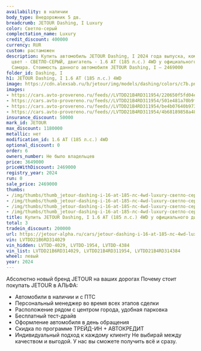 ```yaml
---
availability: в наличии
body_type: Внедорожник 5 дв.
breadcrumb: JETOUR Dashing, I Luxury
color: Светло-серый
complectation_name: Luxury
credit_discount: 400000
currency: RUR
custom: растаможен
description: Купить автомобиль JETOUR Dashing, I 2024 года выпуска, комплектация Luxury,
  цвет - СВЕТЛО-СЕРЫЙ, двигатель - 1.6 AT (185 л.с.) 4WD у официального дилера в г.
  Самара. Стоимость данного автомобиля JETOUR Dashing, I – 2469000
folder_id: Dashing, I
h1: JETOUR Dashing, I 1.6 AT (185 л.с.) 4WD
image: https://cdn.alexsab.ru/b/jetour/img/models/dashing/colors/c7b.png
images:
- https://cars.avto-provereno.ru/feeds//LVTDD21B4RD311954/220650f5fd04ec55a62c097ef2f7985c.jpg
- https://cars.avto-provereno.ru/feeds//LVTDD21B4RD311954/501e481a70b9f72f6fa3ed56170320b5.jpg
- https://cars.avto-provereno.ru/feeds//LVTDD21B4RD311954/be4b07640b973df8870a60dc0dffd35c.jpg
- https://cars.avto-provereno.ru/feeds//LVTDD21B4RD311954/4b68189858a48a82bf10d663520a846c.jpg
insurance_discount: 50000
mark_id: JETOUR
max_discount: 1180000
metallic: нет
modification_id: 1.6 AT (185 л.с.) 4WD
optional_discount: 0
order: 6
owners_number: Не было владельцев
price: 3649000
priceWithDiscount: 2469000
registry_year: 2024
run: 0
sale_price: 2469000
thumbs:
- /img/thumbs/thumb_jetour-dashing-i-16-at-185-лс-4wd-luxury-светло-серый-2024_7985c_0.webp
- /img/thumbs/thumb_jetour-dashing-i-16-at-185-лс-4wd-luxury-светло-серый-2024_320b5_1.webp
- /img/thumbs/thumb_jetour-dashing-i-16-at-185-лс-4wd-luxury-светло-серый-2024_fd35c_2.webp
- /img/thumbs/thumb_jetour-dashing-i-16-at-185-лс-4wd-luxury-светло-серый-2024_a846c_3.webp
title: Купить JETOUR Dashing, I 1.6 AT (185 л.с.) 4WD у официального дилера в Самаре
total: 3
tradein_discount: 200000
url: https://jetour-alpha.ru/cars/jetour-dashing-i-16-at-185-лс-4wd-luxury-светло-серый-2024/
vin: LVTDD21B6RD314029
vin_hidden: LVTDD-4029, LVTDD-1954, LVTDD-4384
vin_list: LVTDD21B6RD314029, LVTDD21B4RD311954, LVTDD21B4RD314384
wheel: левый
year: 2024
---
```

Абсолютно новый бренд JETOUR на ваших дорогах
Почему стоит покупать JETOUR в АЛЬФА:
- Автомобили в наличии и с ПТС
- Персональный менеджер во время всех этапов сделки
- Расположение рядом с центром города, удобная парковка
- Бесплатный тест-драйв
- Оформление автомобиля в день обращения
- Скидка по программе ТРЕЙД-ИН + АВТОКРЕДИТ
- Индивидуальный подход  к каждому клиенту
Не выбирай между качеством и выгодой. У нас вы сможете получить всё и сразу.